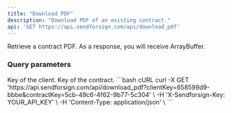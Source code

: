 ```yaml
---
title: "Download PDF"
description: "Download PDF of an existing contract."
api: 'GET https://api.sendforsign.com/api/download_pdf'
---
```


Retrieve a contract PDF. As a response, you will receive ArrayBuffer.

### Query parameters

<ParamField query="clientKey" type="string" required>
  Key of the client.
</ParamField>

<ParamField query="contractKey" type="string" required>
  Key of the contract.
</ParamField>

<RequestExample>
```bash cURL
curl -X GET 'https://api.sendforsign.com/api/download_pdf?clientKey=658599d9-bbbe&contractKey=5cb-49c6-4f62-9b77-5c304' \
     -H 'X-Sendforsign-Key: YOUR_API_KEY' \
     -H 'Content-Type: application/json' \
```
</RequestExample>
